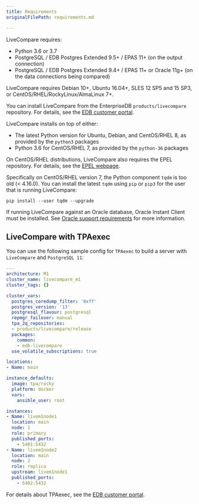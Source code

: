 ```yaml
---
title: Requirements
originalFilePath: requirements.md

---
```


LiveCompare requires:

-   Python 3.6 or 3.7
-   PostgreSQL / EDB Postgres Extended 9.5+ / EPAS 11+ (on the output connection)
-   PostgreSQL / EDB Postgres Extended 9.4+ / EPAS 11+ or Oracle 11g+ (on the data connections being compared)

LiveCompare requires Debian 10+, Ubuntu 16.04+, SLES 12 SP5 and 15 SP3, or CentOS/RHEL/RockyLinux/AlmaLinux 7+.

You can install LiveCompare from the EnterpriseDB `products/livecompare` repository. For details, see the [EDB customer portal](https://techsupport.enterprisedb.com/customer_portal/sw/livecompare/).

LiveCompare installs on top of either:

-   The latest Python version for Ubuntu, Debian, and CentOS/RHEL 8, as provided by the `python3` packages
-   Python 3.6 for CentOS/RHEL 7, as provided by the `python-36` packages

On CentOS/RHEL distributions, LiveCompare also requires the EPEL repository. For details, see the [EPEL webpage](https://fedoraproject.org/wiki/EPEL).

Specifically on CentOS/RHEL version 7, the Python component `tqdm` is too old (&lt; 4.16.0). You can install the latest `tqdm` using `pip` or `pip3` for the user that is running LiveCompare:

```
pip install --user tqdm --upgrade
```

If running LiveCompare against an Oracle database, Oracle Instant Client must be installed. See [Oracle support requirements](oracle_support/#requirements) for more information.

## LiveCompare with TPAexec

You can use the following sample config for `TPAexec` to build a server with `LiveCompare` and `PostgreSQL 11`:

```yaml
---
architecture: M1
cluster_name: livecompare_m1
cluster_tags: {}

cluster_vars:
  postgres_coredump_filter: '0xff'
  postgres_version: '13'
  postgresql_flavour: postgresql
  repmgr_failover: manual
  tpa_2q_repositories:
  - products/livecompare/release
  packages:
    common:
    - edb-livecompare
  use_volatile_subscriptions: true

locations:
- Name: main

instance_defaults:
  image: tpa/rocky
  platform: docker
  vars:
    ansible_user: root

instances:
- Name: livem1node1
  location: main
  node: 1
  role: primary
  published_ports:
    - 5401:5432
- Name: livem1node2
  location: main
  node: 2
  role: replica
  upstream: livem1node1
  published_ports:
    - 5402:5432

```

For details about TPAexec, see the [EDB customer portal](https://techsupport.enterprisedb.com/customer_portal/sw/tpa/).
